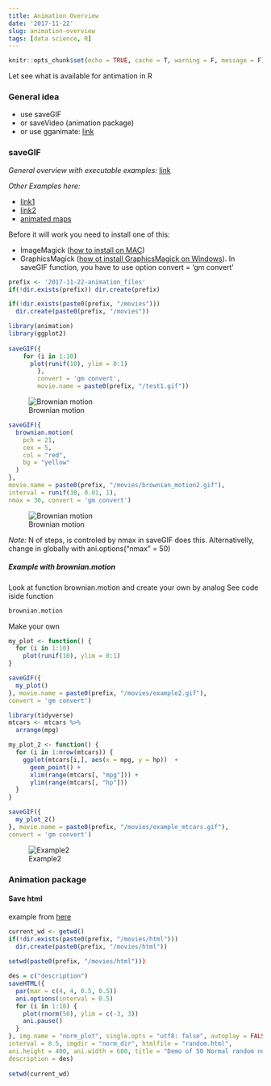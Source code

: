 ```yaml
---
title: Animation Overview
date: '2017-11-22'
slug: animation-overview
tags: [data science, R]
---
```



```r
knitr::opts_chunk$set(echo = TRUE, cache = T, warning = F, message = F)
```


Let see what is available for antimation in R

<!--more-->

### General idea

* use saveGIF
* or saveVideo (animation package)
* or use gganimate: [link](https://github.com/dgrtwo/gganimate)

### saveGIF

_General overview with executable examples:_ [link](https://yihui.name/animation/)

_Other Examples here:_

* [link1](https://github.com/tidyverse/ggplot2/wiki/Using-ggplot2-animations-to-demonstrate-several-parallel-numerical-experiments-in-a-single-layout)
* [link2](https://yihui.name/animation/example/savegif/)
* [animated maps](https://ryanpeek.github.io/2016-10-19-animated-gif_maps_in_R/)


Before it will work you need to install one of this:

* ImageMagick ([how to install on MAC](https://encodable.com/install_imagemagick_on_mac_osx/))
* GraphicsMagick ([how ot install GraphicsMagick on Windows](http://www.graphicsmagick.org/INSTALL-windows.html)). In saveGIF function, you have to use option convert = 'gm convert'



```r
prefix <- '2017-11-22-animation_files'
if(!dir.exists(prefix)) dir.create(prefix)
```

```r
if(!dir.exists(paste0(prefix, "/movies"))) 
  dir.create(paste0(prefix, "/movies"))
```

```r
library(animation)
library(ggplot2)
  
saveGIF({
    for (i in 1:10) 
      plot(runif(10), ylim = 0:1)
        }, 
        convert = 'gm convert', 
        movie.name = paste0(prefix, "/test1.gif"))
```

![Brownian motion](test1.gif)

```r
saveGIF({
  brownian.motion(
    pch = 21,
    cex = 5,
    col = "red",
    bg = "yellow"
  )
},
movie.name = paste0(prefix, "/movies/brownian_motion2.gif"),
interval = runif(30, 0.01, 1),
nmax = 30, convert = 'gm convert')
```

![Brownian motion](2017-11-22-animation_files/movies/brownian_motion2.gif)

_Note:_ N of steps, is controled by nmax in saveGIF does this. Alternativelly, change in globally with
ani.options("nmax" = 50)

##### Example with brownian.motion 

Look at function brownian.motion and create your own by analog
See code iside function

```r
brownian.motion
```

Make your own


```r
my_plot <- function() {
  for (i in 1:10)
    plot(runif(10), ylim = 0:1)
}

saveGIF({
  my_plot()
}, movie.name = paste0(prefix, "/movies/example2.gif"),
convert = 'gm convert')

library(tidyverse)
mtcars <- mtcars %>%
  arrange(mpg)

my_plot_2 <- function() {
  for (i in 1:nrow(mtcars)) {
    ggplot(mtcars[i,], aes(x = mpg, y = hp))  +
      geom_point() +
      xlim(range(mtcars[, "mpg"])) +
      ylim(range(mtcars[, "hp"]))
  }
}

saveGIF({
  my_plot_2()
}, movie.name = paste0(prefix, "/movies/example_mtcars.gif"),
convert = 'gm convert')
```

![Example2](2017-11-22-animation_files/movies/example2.gif)

### Animation package

#### Save html

example from [here](https://yihui.name/animation/example/savehtml/)

```r
current_wd <- getwd()
if(!dir.exists(paste0(prefix, "/movies/html"))) 
  dir.create(paste0(prefix, "/movies/html"))
    
setwd(paste0(prefix, "/movies/html")))

des = c("description")
saveHTML({
  par(mar = c(4, 4, 0.5, 0.5))
  ani.options(interval = 0.5)
  for (i in 1:10) {
    plot(rnorm(50), ylim = c(-3, 3))
    ani.pause()
  }
}, img.name = "norm_plot", single.opts = "utf8: false", autoplay = FALSE, 
interval = 0.5, imgdir = "norm_dir", htmlfile = "random.html", 
ani.height = 400, ani.width = 600, title = "Demo of 50 Normal random numbers", 
description = des)
  
setwd(current_wd)
```


